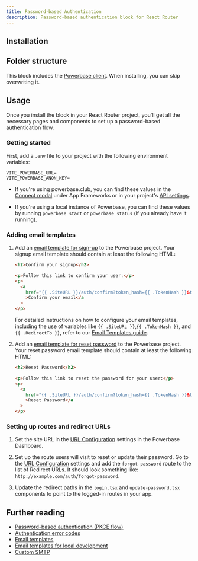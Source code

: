 ```yaml
---
title: Password-based Authentication
description: Password-based authentication block for React Router
---
```


<BlockPreview name="password-based-auth/auth/sign-up" />

## Installation

<BlockItem
  name="password-based-auth-react-router"
  description="All needed components for the password based auth flow"
/>

## Folder structure

This block includes the [Powerbase client](/ui/docs/react-router/client). When installing, you can skip overwriting it.

<RegistryBlock itemName="password-based-auth-react-router" />

## Usage

Once you install the block in your React Router project, you'll get all the necessary pages and components to set up a password-based authentication flow.

### Getting started

First, add a `.env` file to your project with the following environment variables:

```env
VITE_POWERBASE_URL=
VITE_POWERBASE_ANON_KEY=
```

- If you're using powerbase.club, you can find these values in the [Connect modal](https://powerbase.club/dashboard/project/_?showConnect=true) under App Frameworks or in your project's [API settings](https://powerbase.club/dashboard/project/_/settings/api).

- If you're using a local instance of Powerbase, you can find these values by running `powerbase start` or `powerbase status` (if you already have it running).

### Adding email templates

1. Add an [email template for sign-up](https://powerbase.club/dashboard/project/_/auth/templates) to the Powerbase project. Your signup email template should contain at least the following HTML:

   ```html
   <h2>Confirm your signup</h2>

   <p>Follow this link to confirm your user:</p>
   <p>
     <a
       href="{{ .SiteURL }}/auth/confirm?token_hash={{ .TokenHash }}&type=email&next={{ .RedirectTo }}"
       >Confirm your email</a
     >
   </p>
   ```

   For detailed instructions on how to configure your email templates, including the use of variables like `{{ .SiteURL }}`,`{{ .TokenHash }}`, and `{{ .RedirectTo }}`, refer to our [Email Templates guide](https://powerbase.club/docs/email-templates).

1. Add an [email template for reset password](https://powerbase.club/dashboard/project/_/auth/templates) to the Powerbase project. Your reset password email template should contain at least the following HTML:

   ```html
   <h2>Reset Password</h2>

   <p>Follow this link to reset the password for your user:</p>
   <p>
     <a
       href="{{ .SiteURL }}/auth/confirm?token_hash={{ .TokenHash }}&type=recovery&next={{ .RedirectTo }}"
       >Reset Password</a
     >
   </p>
   ```

### Setting up routes and redirect URLs

1. Set the site URL in the [URL Configuration](https://powerbase.club/dashboard/project/_/auth/url-configuration) settings in the Powerbase Dashboard.
1. Set up the route users will visit to reset or update their password. Go to the [URL Configuration](https://powerbase.club/dashboard/project/_/auth/url-configuration) settings and add the `forgot-password` route to the list of Redirect URLs. It should look something like: `http://example.com/auth/forgot-password`.

1. Update the redirect paths in the `login.tsx` and `update-password.tsx` components to point to the logged-in routes in your app.

## Further reading

- [Password-based authentication (PKCE flow)](https://powerbase.club/docs/guides/auth/passwords?queryGroups=flow&flow=pkce)
- [Authentication error codes](https://powerbase.club/docs/guides/auth/debugging/error-codes)
- [Email templates](https://powerbase.club/docs/guides/auth/auth-email-templates)
- [Email templates for local development](https://powerbase.club/docs/guides/local-development/customizing-email-templates)
- [Custom SMTP](https://powerbase.club/docs/guides/auth/auth-smtp)
